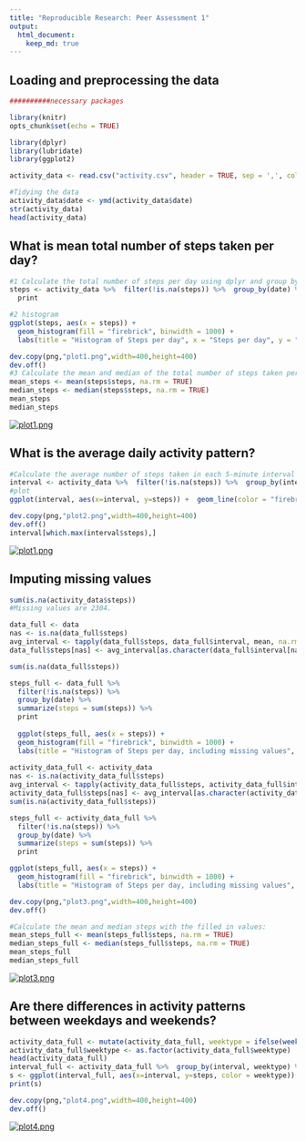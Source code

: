```yaml
---
title: "Reproducible Research: Peer Assessment 1"
output: 
  html_document:
    keep_md: true
---
```



## Loading and preprocessing the data
```r
##########necessary packages

library(knitr)
opts_chunk$set(echo = TRUE)

library(dplyr)
library(lubridate)
library(ggplot2)

activity_data <- read.csv("activity.csv", header = TRUE, sep = ',', colClasses = c("numeric", "character", "integer"))

#Tidying the data
activity_data$date <- ymd(activity_data$date)
str(activity_data)
head(activity_data)
```

## What is mean total number of steps taken per day?
```r
#1 Calculate the total number of steps per day using dplyr and group by date:
steps <- activity_data %>%  filter(!is.na(steps)) %>%  group_by(date) %>%  summarize(steps = sum(steps)) %>%
  print

#2 histogram
ggplot(steps, aes(x = steps)) +
  geom_histogram(fill = "firebrick", binwidth = 1000) +
  labs(title = "Histogram of Steps per day", x = "Steps per day", y = "Frequency")

dev.copy(png,"plot1.png",width=400,height=400)
dev.off()  
#3 Calculate the mean and median of the total number of steps taken per day:
mean_steps <- mean(steps$steps, na.rm = TRUE)
median_steps <- median(steps$steps, na.rm = TRUE)
mean_steps
median_steps
```
<p><a href="https://github.com/amitms/RepData_PeerAssessment1/blob/master/figures/plot1.png" target="_blank"><img src="https://github.com/amitms/RepData_PeerAssessment1/blob/master/figures/plot1.png" alt="plot1.png" style="max-width:100%;"></a> </p>

## What is the average daily activity pattern?
```r
#Calculate the average number of steps taken in each 5-minute interval per day
interval <- activity_data %>%  filter(!is.na(steps)) %>%  group_by(interval) %>%  summarize(steps = mean(steps))
#plot
ggplot(interval, aes(x=interval, y=steps)) +  geom_line(color = "firebrick")

dev.copy(png,"plot2.png",width=400,height=400)
dev.off()
interval[which.max(interval$steps),]

```
<p><a href="https://github.com/amitms/RepData_PeerAssessment1/blob/master/figures/plot2.png" target="_blank"><img src="https://github.com/amitms/RepData_PeerAssessment1/blob/master/figures/plot2.png" alt="plot1.png" style="max-width:100%;"></a> </p>

## Imputing missing values
```r
sum(is.na(activity_data$steps))
#Missing values are 2304.

data_full <- data
nas <- is.na(data_full$steps)
avg_interval <- tapply(data_full$steps, data_full$interval, mean, na.rm=TRUE, simplify=TRUE)
data_full$steps[nas] <- avg_interval[as.character(data_full$interval[nas])]

sum(is.na(data_full$steps))

steps_full <- data_full %>%
  filter(!is.na(steps)) %>%
  group_by(date) %>%
  summarize(steps = sum(steps)) %>%
  print
  
  ggplot(steps_full, aes(x = steps)) +
  geom_histogram(fill = "firebrick", binwidth = 1000) +
  labs(title = "Histogram of Steps per day, including missing values", x = "Steps per day", y = "Frequency")
  
activity_data_full <- activity_data
nas <- is.na(activity_data_full$steps)
avg_interval <- tapply(activity_data_full$steps, activity_data_full$interval, mean, na.rm=TRUE, simplify=TRUE)
activity_data_full$steps[nas] <- avg_interval[as.character(activity_data_full$interval[nas])]
sum(is.na(activity_data_full$steps))

steps_full <- activity_data_full %>%
  filter(!is.na(steps)) %>%
  group_by(date) %>%
  summarize(steps = sum(steps)) %>%
  print

ggplot(steps_full, aes(x = steps)) +
  geom_histogram(fill = "firebrick", binwidth = 1000) +
  labs(title = "Histogram of Steps per day, including missing values", x = "Steps per day", y = "Frequency")

dev.copy(png,"plot3.png",width=400,height=400)
dev.off()

#Calculate the mean and median steps with the filled in values:
mean_steps_full <- mean(steps_full$steps, na.rm = TRUE)
median_steps_full <- median(steps_full$steps, na.rm = TRUE)
mean_steps_full
median_steps_full
```
<p><a href="https://github.com/amitms/RepData_PeerAssessment1/blob/master/figures/plot3.png" target="_blank"><img src="https://github.com/amitms/RepData_PeerAssessment1/blob/master/figures/plot3.png" alt="plot3.png" style="max-width:100%;"></a> </p>


## Are there differences in activity patterns between weekdays and weekends?
```r
activity_data_full <- mutate(activity_data_full, weektype = ifelse(weekdays(activity_data_full$date) == "Saturday" | weekdays(activity_data_full$date) == "Sunday", "weekend", "weekday"))
activity_data_full$weektype <- as.factor(activity_data_full$weektype)
head(activity_data_full)
interval_full <- activity_data_full %>%  group_by(interval, weektype) %>%  summarise(steps = mean(steps))
s <- ggplot(interval_full, aes(x=interval, y=steps, color = weektype)) +  geom_line() +  facet_wrap(~weektype, ncol = 1, nrow=2)
print(s)

dev.copy(png,"plot4.png",width=400,height=400)
dev.off()
```
<p><a href="https://github.com/amitms/RepData_PeerAssessment1/blob/master/figures/plot4.png" target="_blank"><img src="https://github.com/amitms/RepData_PeerAssessment1/blob/master/figures/plot4.png" alt="plot4.png" style="max-width:100%;"></a> </p>

